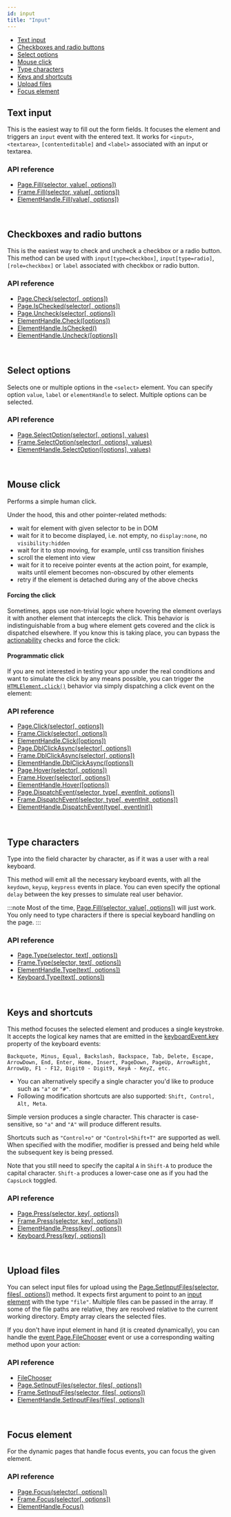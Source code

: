 ```yaml
---
id: input
title: "Input"
---
```


- [Text input](#text-input)
- [Checkboxes and radio buttons](#checkboxes-and-radio-buttons)
- [Select options](#select-options)
- [Mouse click](#mouse-click)
- [Type characters](#type-characters)
- [Keys and shortcuts](#keys-and-shortcuts)
- [Upload files](#upload-files)
- [Focus element](#focus-element)

## Text input

This is the easiest way to fill out the form fields. It focuses the element and triggers an `input` event with the entered text. It works for `<input>`, `<textarea>`, `[contenteditable]` and `<label>` associated with an input or textarea.

### API reference
- [Page.Fill(selector, value[, options])](./api/class-page.mdx#pagefillselector-value-options)
- [Frame.Fill(selector, value[, options])](./api/class-frame.mdx#framefillselector-value-options)
- [ElementHandle.Fill(value[, options])](./api/class-elementhandle.mdx#elementhandlefillvalue-options)

<br/>

## Checkboxes and radio buttons

This is the easiest way to check and uncheck a checkbox or a radio button. This method can be used with `input[type=checkbox]`, `input[type=radio]`, `[role=checkbox]` or `label` associated with checkbox or radio button.

### API reference
- [Page.Check(selector[, options])](./api/class-page.mdx#pagecheckselector-options)
- [Page.IsChecked(selector[, options])](./api/class-page.mdx#pageischeckedselector-options)
- [Page.Uncheck(selector[, options])](./api/class-page.mdx#pageuncheckselector-options)
- [ElementHandle.Check([options])](./api/class-elementhandle.mdx#elementhandlecheckoptions)
- [ElementHandle.IsChecked()](./api/class-elementhandle.mdx#elementhandleischecked)
- [ElementHandle.Uncheck([options])](./api/class-elementhandle.mdx#elementhandleuncheckoptions)

<br/>

## Select options

Selects one or multiple options in the `<select>` element. You can specify option `value`, `label` or `elementHandle` to select. Multiple options can be selected.

### API reference
- [Page.SelectOption(selector[, options], values)](./api/class-page.mdx#pageselectoptionselector-options-values)
- [Frame.SelectOption(selector[, options], values)](./api/class-frame.mdx#frameselectoptionselector-options-values)
- [ElementHandle.SelectOption([options], values)](./api/class-elementhandle.mdx#elementhandleselectoptionoptions-values)

<br/>

## Mouse click

Performs a simple human click.

Under the hood, this and other pointer-related methods:
- wait for element with given selector to be in DOM
- wait for it to become displayed, i.e. not empty, no `display:none`, no `visibility:hidden`
- wait for it to stop moving, for example, until css transition finishes
- scroll the element into view
- wait for it to receive pointer events at the action point, for example, waits until element becomes non-obscured by other elements
- retry if the element is detached during any of the above checks

#### Forcing the click

Sometimes, apps use non-trivial logic where hovering the element overlays it with another element that intercepts the click. This behavior is indistinguishable from a bug where element gets covered and the click is dispatched elsewhere. If you know this is taking place, you can bypass the [actionability](./actionability.mdx) checks and force the click:

#### Programmatic click

If you are not interested in testing your app under the real conditions and want to simulate the click by any means possible, you can trigger the [`HTMLElement.click()`](https://developer.mozilla.org/en-US/docs/Web/API/HTMLElement/click) behavior via simply dispatching a click event on the element:

### API reference
- [Page.Click(selector[, options])](./api/class-page.mdx#pageclickselector-options)
- [Frame.Click(selector[, options])](./api/class-frame.mdx#frameclickselector-options)
- [ElementHandle.Click([options])](./api/class-elementhandle.mdx#elementhandleclickoptions)
- [Page.DblClickAsync(selector[, options])](./api/class-page.mdx#pagedblclickasyncselector-options)
- [Frame.DblClickAsync(selector[, options])](./api/class-frame.mdx#framedblclickasyncselector-options)
- [ElementHandle.DblClickAsync([options])](./api/class-elementhandle.mdx#elementhandledblclickasyncoptions)
- [Page.Hover(selector[, options])](./api/class-page.mdx#pagehoverselector-options)
- [Frame.Hover(selector[, options])](./api/class-frame.mdx#framehoverselector-options)
- [ElementHandle.Hover([options])](./api/class-elementhandle.mdx#elementhandlehoveroptions)
- [Page.DispatchEvent(selector, type[, eventInit, options])](./api/class-page.mdx#pagedispatcheventselector-type-eventinit-options)
- [Frame.DispatchEvent(selector, type[, eventInit, options])](./api/class-frame.mdx#framedispatcheventselector-type-eventinit-options)
- [ElementHandle.DispatchEvent(type[, eventInit])](./api/class-elementhandle.mdx#elementhandledispatcheventtype-eventinit)

<br/>

## Type characters

Type into the field character by character, as if it was a user with a real keyboard.

This method will emit all the necessary keyboard events, with all the `keydown`, `keyup`, `keypress` events in place. You can even specify the optional `delay` between the key presses to simulate real user behavior.

:::note
Most of the time, [Page.Fill(selector, value[, options])](./api/class-page.mdx#pagefillselector-value-options) will just work. You only need to type characters if there is special keyboard handling on the page.
:::

### API reference
- [Page.Type(selector, text[, options])](./api/class-page.mdx#pagetypeselector-text-options)
- [Frame.Type(selector, text[, options])](./api/class-frame.mdx#frametypeselector-text-options)
- [ElementHandle.Type(text[, options])](./api/class-elementhandle.mdx#elementhandletypetext-options)
- [Keyboard.Type(text[, options])](./api/class-keyboard.mdx#keyboardtypetext-options)

<br/>

## Keys and shortcuts

This method focuses the selected element and produces a single keystroke. It accepts the logical key names that are emitted in the [keyboardEvent.key](https://developer.mozilla.org/en-US/docs/Web/API/KeyboardEvent/key) property of the keyboard events:

```
Backquote, Minus, Equal, Backslash, Backspace, Tab, Delete, Escape,
ArrowDown, End, Enter, Home, Insert, PageDown, PageUp, ArrowRight,
ArrowUp, F1 - F12, Digit0 - Digit9, KeyA - KeyZ, etc.
```

- You can alternatively specify a single character you'd like to produce such as `"a"` or `"#"`.
- Following modification shortcuts are also supported: `Shift, Control, Alt, Meta`.

Simple version produces a single character. This character is case-sensitive, so `"a"` and `"A"` will produce different results.

Shortcuts such as `"Control+o"` or `"Control+Shift+T"` are supported as well. When specified with the modifier, modifier is pressed and being held while the subsequent key is being pressed.

Note that you still need to specify the capital `A` in `Shift-A` to produce the capital character. `Shift-a` produces a lower-case one as if you had the `CapsLock` toggled.

### API reference
- [Page.Press(selector, key[, options])](./api/class-page.mdx#pagepressselector-key-options)
- [Frame.Press(selector, key[, options])](./api/class-frame.mdx#framepressselector-key-options)
- [ElementHandle.Press(key[, options])](./api/class-elementhandle.mdx#elementhandlepresskey-options)
- [Keyboard.Press(key[, options])](./api/class-keyboard.mdx#keyboardpresskey-options)

<br/>

## Upload files

You can select input files for upload using the [Page.SetInputFiles(selector, files[, options])](./api/class-page.mdx#pagesetinputfilesselector-files-options) method. It expects first argument to point to an [input element](https://developer.mozilla.org/en-US/docs/Web/HTML/Element/input) with the type `"file"`. Multiple files can be passed in the array. If some of the file paths are relative, they are resolved relative to the current working directory. Empty array clears the selected files.

If you don't have input element in hand (it is created dynamically), you can handle the [event Page.FileChooser](./api/class-page.mdx#eventpagefilechooser) event or use a corresponding waiting method upon your action:

### API reference
- [FileChooser]
- [Page.SetInputFiles(selector, files[, options])](./api/class-page.mdx#pagesetinputfilesselector-files-options)
- [Frame.SetInputFiles(selector, files[, options])](./api/class-frame.mdx#framesetinputfilesselector-files-options)
- [ElementHandle.SetInputFiles(files[, options])](./api/class-elementhandle.mdx#elementhandlesetinputfilesfiles-options)

<br/>

## Focus element

For the dynamic pages that handle focus events, you can focus the given element.

### API reference
- [Page.Focus(selector[, options])](./api/class-page.mdx#pagefocusselector-options)
- [Frame.Focus(selector[, options])](./api/class-frame.mdx#framefocusselector-options)
- [ElementHandle.Focus()](./api/class-elementhandle.mdx#elementhandlefocus)

<br/>

[Accessibility]: ./api/class-accessibility.mdx "Accessibility"
[Browser]: ./api/class-browser.mdx "Browser"
[BrowserContext]: ./api/class-browsercontext.mdx "BrowserContext"
[BrowserType]: ./api/class-browsertype.mdx "BrowserType"
[ConsoleMessage]: ./api/class-consolemessage.mdx "ConsoleMessage"
[Dialog]: ./api/class-dialog.mdx "Dialog"
[Download]: ./api/class-download.mdx "Download"
[ElementHandle]: ./api/class-elementhandle.mdx "ElementHandle"
[FileChooser]: ./api/class-filechooser.mdx "FileChooser"
[Frame]: ./api/class-frame.mdx "Frame"
[JSHandle]: ./api/class-jshandle.mdx "JSHandle"
[Keyboard]: ./api/class-keyboard.mdx "Keyboard"
[Mouse]: ./api/class-mouse.mdx "Mouse"
[Page]: ./api/class-page.mdx "Page"
[Playwright]: ./api/class-playwright.mdx "Playwright"
[Request]: ./api/class-request.mdx "Request"
[Response]: ./api/class-response.mdx "Response"
[Route]: ./api/class-route.mdx "Route"
[Selectors]: ./api/class-selectors.mdx "Selectors"
[TimeoutError]: ./api/class-timeouterror.mdx "TimeoutError"
[Touchscreen]: ./api/class-touchscreen.mdx "Touchscreen"
[Video]: ./api/class-video.mdx "Video"
[WebSocket]: ./api/class-websocket.mdx "WebSocket"
[WebSocketFrame]: ./api/class-websocketframe.mdx "WebSocketFrame"
[Worker]: ./api/class-worker.mdx "Worker"
[Element]: https://developer.mozilla.org/en-US/docs/Web/API/element "Element"
[EvaluationArgument]: ./core-concepts.mdx#evaluation-argument "EvaluationArgument"
[Promise]: https://developer.mozilla.org/en-US/docs/Web/JavaScript/Reference/Global_Objects/Promise "Promise"
[iterator]: https://developer.mozilla.org/en-US/docs/Web/JavaScript/Reference/Iteration_protocols "Iterator"
[origin]: https://developer.mozilla.org/en-US/docs/Glossary/Origin "Origin"
[selector]: https://developer.mozilla.org/en-US/docs/Web/CSS/CSS_Selectors "selector"
[Serializable]: https://developer.mozilla.org/en-US/docs/Web/JavaScript/Reference/Global_Objects/JSON/stringify#Description "Serializable"
[UIEvent.detail]: https://developer.mozilla.org/en-US/docs/Web/API/UIEvent/detail "UIEvent.detail"
[UnixTime]: https://en.wikipedia.org/wiki/Unix_time "Unix Time"
[xpath]: https://developer.mozilla.org/en-US/docs/Web/XPath "xpath"

[Array]: https://developer.mozilla.org/en-US/docs/Web/JavaScript/Reference/Global_Objects/Array "Array"
[boolean]: https://developer.mozilla.org/en-US/docs/Web/JavaScript/Data_structures#Boolean_type "Boolean"
[Buffer]: https://nodejs.org/api/buffer.html#buffer_class_buffer "Buffer"
[ChildProcess]: https://nodejs.org/api/child_process.html "ChildProcess"
[Error]: https://nodejs.org/api/errors.html#errors_class_error "Error"
[EventEmitter]: https://nodejs.org/api/events.html#events_class_eventemitter "EventEmitter"
[function]: https://developer.mozilla.org/en-US/docs/Web/JavaScript/Reference/Global_Objects/Function "Function"
[Map]: https://developer.mozilla.org/en-US/docs/Web/JavaScript/Reference/Global_Objects/Map "Map"
[null]: https://developer.mozilla.org/en-US/docs/Web/JavaScript/Reference/Global_Objects/null "null"
[number]: https://developer.mozilla.org/en-US/docs/Web/JavaScript/Data_structures#Number_type "Number"
[Object]: https://developer.mozilla.org/en-US/docs/Web/JavaScript/Reference/Global_Objects/Object "Object"
[Promise]: https://developer.mozilla.org/en-US/docs/Web/JavaScript/Reference/Global_Objects/Promise "Promise"
[Readable]: https://nodejs.org/api/stream.html#stream_class_stream_readable "Readable"
[RegExp]: https://developer.mozilla.org/en-US/docs/Web/JavaScript/Reference/Global_Objects/RegExp "RegExp"
[string]: https://developer.mozilla.org/en-US/docs/Web/JavaScript/Data_structures#String_type "string"
[URL]: https://nodejs.org/api/url.html "URL"

[all available image tags]: https://mcr.microsoft.com/v2/playwright/tags/list "all available image tags"
[Docker Hub]: https://hub.docker.com/_/microsoft-playwright "Docker Hub"
[Dockerfile.focal]: https://github.com/microsoft/playwright/blob/master/utils/docker/Dockerfile.focal "Dockerfile.focal"